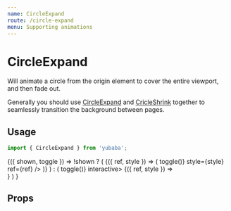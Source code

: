 ```yaml
---
name: CircleExpand
route: /circle-expand
menu: Supporting animations
---
```



# CircleExpand

Will animate a circle from the origin element to cover the entire viewport,
and then fade out.

Generally you should use [CircleExpand](/circle-expand) and [CricleShrink](/circle-shrink) together to seamlessly transition the background between pages.

## Usage

```js
import { CircleExpand } from 'yubaba';
```

<Playground>
  <Common.Toggler>
    {({ shown, toggle }) =>
      !shown ? (
        <Styled.Container>
          <Baba name="circle-expand" key="1">
            <CircleExpand background="#ff5e6d">
              {({ ref, style }) => (
                <Styled.Button onClick={() => toggle()} style={style} ref={ref} />
              )}
            </CircleExpand>
          </Baba>
        </Styled.Container>
      ) : (
        <Styled.Container onClick={() => toggle()} interactive>
          <Baba name="circle-expand" key="2">
            {({ ref, style }) => <div style={style} ref={ref} />}
          </Baba>
        </Styled.Container>
      )
    }
  </Common.Toggler>
</Playground>

## Props

<Props of={CircleExpand} />
